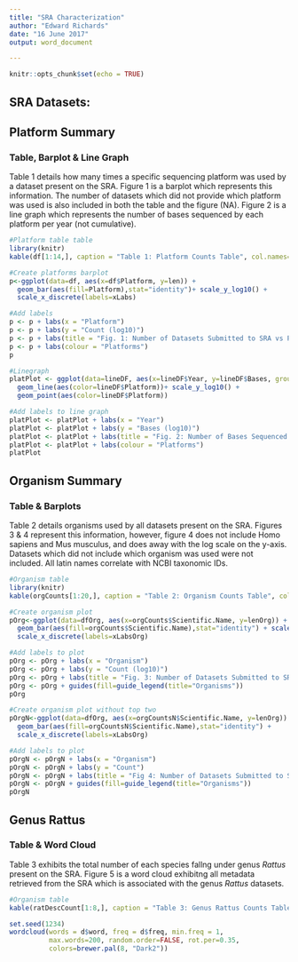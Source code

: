 ---
title: "SRA Characterization"
author: "Edward Richards"
date: "16 June 2017"
output: word_document

---



```{r setup, include=FALSE}
knitr::opts_chunk$set(echo = TRUE)
```

## SRA Datasets: 
## Platform Summary 
### Table, Barplot & Line Graph

Table 1 details how many times a specific sequencing platform was used by a dataset present on the SRA. Figure 1 is a barplot which represents this information. The number of datasets which did not provide which platform was used is also included in both the table and the figure (NA). Figure 2 is a line graph which represents the number of bases sequenced by each platform per year (not cumulative).


```{r echo = FALSE}
#Platform table table
library(knitr)
kable(df[1:14,], caption = "Table 1: Platform Counts Table", col.names=c("Platform", "Frequency"))
```

```{r img-setup,df,fig.height = 7, fig.width = 10, fig.align = "center", echo=FALSE,results='hide',cache=FALSE,warning=FALSE}
#Create platforms barplot
p<-ggplot(data=df, aes(x=df$Platform, y=len)) +
  geom_bar(aes(fill=Platform),stat="identity")+ scale_y_log10() +
  scale_x_discrete(labels=xLabs)

#Add labels
p <- p + labs(x = "Platform")
p <- p + labs(y = "Count (log10)")
p <- p + labs(title = "Fig. 1: Number of Datasets Submitted to SRA vs Platform Used")
p <- p + labs(colour = "Platforms") 
p

#Linegraph
platPlot <- ggplot(data=lineDF, aes(x=lineDF$Year, y=lineDF$Bases, group=lineDF$Platform)) +
  geom_line(aes(color=lineDF$Platform))+ scale_y_log10() +
  geom_point(aes(color=lineDF$Platform))

#Add labels to line graph
platPlot <- platPlot + labs(x = "Year")
platPlot <- platPlot + labs(y = "Bases (log10)")
platPlot <- platPlot + labs(title = "Fig. 2: Number of Bases Sequenced by Each Platform per Year")
platPlot <- platPlot + labs(colour = "Platforms") 
platPlot
```

## Organism Summary 
### Table & Barplots

Table 2 details organisms used by all datasets present on the SRA. Figures 3 & 4 represent this information, however, figure 4 does not include Homo sapiens and Mus musculus, and does away with the log scale on the y-axis. Datasets which did not include which organism was used were not included. All latin names correlate with NCBI taxonomic IDs.
```{r echo = FALSE}
#Organism table
library(knitr)
kable(orgCounts[1:20,], caption = "Table 2: Organism Counts Table", col.names=c("Taxonomic Name", "Frequency"))
```

```{r img-setup,fig.height = 7, fig.width = 10, fig.align = "center", echo=FALSE,results='hide',cache=FALSE,warning=FALSE,message=FALSE}

#Create organism plot
pOrg<-ggplot(data=dfOrg, aes(x=orgCounts$Scientific.Name, y=lenOrg)) +
  geom_bar(aes(fill=orgCounts$Scientific.Name),stat="identity") + scale_y_log10() +
  scale_x_discrete(labels=xLabsOrg)

#Add labels to plot
pOrg <- pOrg + labs(x = "Organism")
pOrg <- pOrg + labs(y = "Count (log10)")
pOrg <- pOrg + labs(title = "Fig. 3: Number of Datasets Submitted to SRA vs Organism Used")
pOrg <- pOrg + guides(fill=guide_legend(title="Organisms"))
pOrg

#Create organism plot without top two 
pOrgN<-ggplot(data=dfOrg, aes(x=orgCountsN$Scientific.Name, y=lenOrg)) +
  geom_bar(aes(fill=orgCountsN$Scientific.Name),stat="identity") +
  scale_x_discrete(labels=xLabsOrg)

#Add labels to plot
pOrgN <- pOrgN + labs(x = "Organism")
pOrgN <- pOrgN + labs(y = "Count")
pOrgN <- pOrgN + labs(title = "Fig 4: Number of Datasets Submitted to SRA vs Organism Used")
pOrgN <- pOrgN + guides(fill=guide_legend(title="Organisms"))
pOrgN
```

## Genus Rattus 
### Table & Word Cloud

Table 3 exhibits the total number of each species fallng under genus *Rattus* present on the SRA. Figure 5 is a word cloud exhibitng all metadata retrieved from the SRA which is associated with the genus *Rattus* datasets.
```{r echo = FALSE}
#Organism table
kable(ratDescCount[1:8,], caption = "Table 3: Genus Rattus Counts Table", col.names=c("Taxonomic Name", "Frequency"))

set.seed(1234)
wordcloud(words = d$word, freq = d$freq, min.freq = 1,
          max.words=200, random.order=FALSE, rot.per=0.35, 
          colors=brewer.pal(8, "Dark2"))
```
